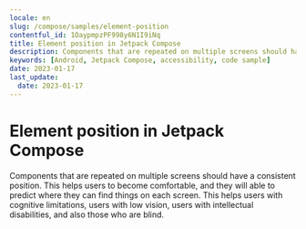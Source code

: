 ```yaml
---
locale: en
slug: /compose/samples/element-position
contentful_id: 1OaypmpzPF998y6N1I9iNq
title: Element position in Jetpack Compose
description: Components that are repeated on multiple screens should have a consistent position.
keywords: [Android, Jetpack Compose, accessibility, code sample]
date: 2023-01-17
last_update:
  date: 2023-01-17
---
```


# Element position in Jetpack Compose

Components that are repeated on multiple screens should have a consistent position. This helps users to become comfortable, and they will able to predict where they can find things on each screen. This helps users with cognitive limitations, users with low vision, users with intellectual disabilities, and also those who are blind.

<CodeSample id="element-position" platform="compose" locale="en"/>
